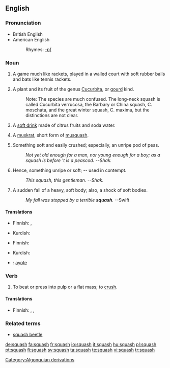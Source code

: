 {{wikipedia}}
==English==

===Pronunciation===
*British English {{IPA|/'skwɒʃ/}}
*American English {{IPA|/'skwɑʃ/}}
*:Rhymes: [[Rhymes:English:-ɒʃ|-ɒʃ]]

===Noun===
{{en-noun|es|-}}

# A game much like rackets, played in a walled court with soft rubber balls and bats like tennis rackets.
# {{botany}} A plant and its fruit of the genus [[Cucurbita]], or [[gourd]] kind.
#:Note: The species are much confused.  The long-neck squash is called Cucurbita verrucosa, the Barbary or China squash, C. moschata, and the great winter squash, C. maxima, but the distinctions are not clear.
# {{UK}} A [[soft drink]] made of citrus fruits and soda water.
# {{context|obsolete|zoo}} A [[muskrat]], short form of [[musquash]].
# {{obsolete}} Something soft and easily crushed; especially, an unripe pod of peas.
#:''Not yet old enough for a man, nor young enough for a boy; as a squash is before 't is a peascod. --Shak.''
# {{obsolete}} Hence, something unripe or soft; -- used in contempt.
#:''This squash, this gentleman. --Shak.''
# {{obsolete}} A sudden fall of a heavy, soft body; also, a shock of soft bodies.
#:''My fall was stopped by a terrible '''squash'''.'' --Swift

====Translations====
{{trans-top|game much like rackets}}
* Finnish: {{t+|fi|squash}}, {{t|fi|kössi}}
{{trans-mid}}
* Kurdish: {{KUchar|[[سکواش]]}}
{{trans-bottom}}

{{trans-top|plant and its fruit of the genus Cucurbita}}
* Finnish: {{t+|fi|kurpitsa}}
{{trans-mid}}
* Kurdish: {{KUchar|[[کودی]]}}
{{trans-bottom}}

{{checktrans-top}}
<!---Please remove this template once the word has been placed in its appropriate table-->
*{{ttbc|Spanish}}: [[ayote]]
{{trans-bottom}}

===Verb===
{{en-verb|squash|es}}

# {{transitive}} To beat or press into pulp or a flat mass; to [[crush]].

====Translations====
{{trans-top|to beat or press into pulp or flat mass}}
* Finnish: {{t|fi|murskata}}, {{t-|fi|puristaa}}, {{t|fi|soseuttaa}}
{{trans-mid}}
{{trans-bottom}}

===Related terms===
*[[squash beetle]]

[[Category:Algonquian derivations]]

[[de:squash]]
[[fa:squash]]
[[fr:squash]]
[[io:squash]]
[[it:squash]]
[[hu:squash]]
[[pl:squash]]
[[pt:squash]]
[[fi:squash]]
[[sv:squash]]
[[ta:squash]]
[[te:squash]]
[[vi:squash]]
[[tr:squash]]